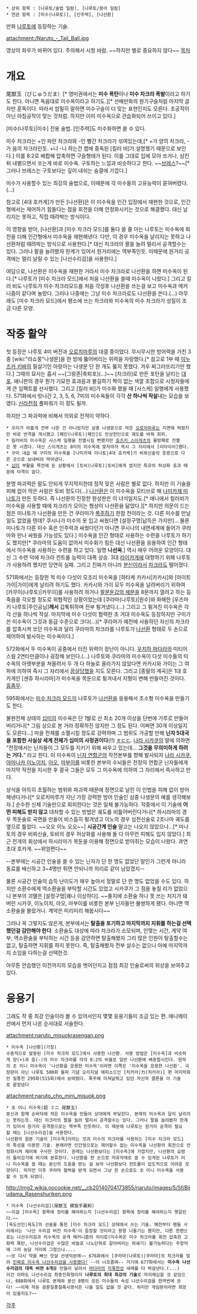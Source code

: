  * 상위 항목 : [나루토/술법 일람], [나루토/용어 일람]
 * 연관 항목 : [미수(나루토)], [인주력], [나선환]

만화 [[나루토]]에 등장하는 기술.

attachment:/Naruto_-_Tail_Ball.jpg

{{{#!html
 <iframe width="420" height="315" src="http://www.youtube.com/embed/l1eYgHkC2eA" frameborder="0" allowfullscreen></iframe>
}}}

영상의 좌우가 바뀌어 있다. 주의해서 시청 바람.
~~하지만 별로 중요하지 않다~~
[[목차]]

= 개요 =
尾獣玉（びじゅうだま）[* 영미권에서는 '''미수 폭탄'''이나 '''미수 차크라 폭발'''이라고 하기도 한다. 아니면 독음대로 미수옥이라고 하기도.][* 선배만화의 원기구슬처럼 마지막 글자만 훈독이다. 따라서 엄밀히 말하면 미수구슬이 더 맞는 표현인지도 모른다. 조공작이 아닌 아침공작이 맞는 것처럼. 하지만 이미 미수옥으로 관습화되어 쓰이고 있다.]

[미수(나루토)|미수] 전용 술법. [인주력]도 미수화하면 쓸 수 있다.

미수 차크라는 +인 파란 차크라와 -인 빨간 차크라가 섞여있는데,[* +가 양의 차크라, -가 음의 차크라인듯. +니 -니 하는건 랩에 중독된 [킬러 비]가 설명했기 때문으로 보인다.] 이를 8:2로 배합해 압축하면 구슬형태가 된다. 이를 그대로 입에 모아 쏘거나, 삼킨뒤 내뱉으면서 쏘는게 바로 미수옥. 구토하는 느낌과 비슷하다고 한다. ~~[[브레스]]?~~[* 그러나 브레스는 구토보다는 깊이 내쉬는 숨결에 가깝다.]

미수가 사용할수 있는 최강의 술법으로, 이때문에 각 미수들의 고유능력이 묻혀버렸다.(...)

참고로 [4대 호카게]가 만든 [나선환]은 이 미수옥을 인간 입장에서 재현한 것으로, 인간형에서는 제어하기 힘들다는 점을 회전을 더해 안정화시키는 것으로 해결했다. 대신 날리지는 못하고, 직접 때려박는 방식이다.

이 영향을 받아, [나선환]과 [미수 차크라 모드]를 둘다 쓸 줄 아는 나루토는 미수옥에 회전을 더해 인간형에서 미수옥을 재현해낸다. 다만, 이 경우 미수옥을 날리지는 못하고 나선환처럼 때려박는 방식으로 사용한다.[* 대신 차크라의 팔을 늘려 멀리서 공격할수는 있다. 그러나 팔을 늘려봤자 한계가 있어서 원거리에는 역부족인듯. 이때문에 원거리 공격에는 멀리 날릴 수 있는 [나선수리검]을 사용한다.]

여담으로, 나선환은 미수옥을 재현한 거라서 미수 차크라로 나선환을 하면 미수옥이 된다.[* 나루토가 [미수 차크라 모드]에서 처음 나선환을 쓸때 미수옥이 나왔다.] 그리고 킬러 비도 나루토가 미수 차크라모드를 처음 각성후 나선환을 쓰는걸 보고 미수옥과 메커니즘이 같다며 놀랐다. 그러나 나중에는 그냥 미수 차크라로도 나선환을 쓴다.(...) 아무래도 [미수 차크라 모드]에서 평소에 쓰는 차크라와 미수옥의 미수 차크라가 성질이 조금 다른 모양.

= 작중 활약 =
첫 등장은 나루토 4미 버전과 [[오로치마루]]의 대결 중이었다. 무시무시한 방어력을 가진 3중 [wiki:"라쇼몽"나생문]을 한 방에 뚫어버리는 위력을 자랑했다.[* 참고로 1부 때 [[이누즈카 키바]]의 필살기인 아랑아는 나생문 단 한 개도 뚫지 못했다. 겨우 찌그러뜨리기만 했다.] 그때의 묘사는 흡사 ~~[그랑존|축퇴포](...)~~ [차크라]로 만든 포탄을 날리는 [[대포]]. 애니판의 경우 뭔가 기묘한 효과음과 불길하기 짝이 없는 색깔 조합으로 시청자들에게 큰 임팩트를 선사했다. 그리고 [킬러 비]가 미수화 했을 때 [사스케] 일행에게 사용했다. 571화에서 빗나간 2, 3, 5, 6, 7미의 미수옥들이 각각 '''산 하나씩 작살'''내는 모습을 보였다. [[신라천정]] 풀파워가 이 정도 될까.

하지만 그 파괴력에 비해서 의외로 전적이 약하다.

 * 꼬리가 아홉개 전부 나온 건 아니었지만 삼중 나생문으로 막은 [[오로치마루]]는 지면에 박혔지만 바로 반격을 개시했고 [페인(나루토)|페인]도 만상천인으로 궤도를 바꿔 회피.
 * 킬러비의 미수옥은 사스케 일행을 전멸시킬 뻔했지만 [[호즈키 스이게츠]]의 물방패로 전멸은 못 시켰다. 대신 스이게츠는 8미의 미수옥에 맞자마자 즉시 그 자리에서 [리타이어]했다.
 * 구미 내습 때 구미의 미수옥을 [나미카제 미나토|4대 호카케]가 비뢰신술의 응용으로 다른 곳으로 보내버려 막아냈다.
 * [[십미]] 부활을 목전에 둔 상황에서 [토비(나루토)|토비]에게 썼지만 특유의 허상화 효과 때문에 타격이 없다.

분명 파괴력은 말도 안되게 무지막지한데 정작 맞은 사람은 별로 없다. 하지만 이 기술을 피해 없이 막은 사람은 토비 정도다(...) [[나선환]]은 이 미수옥을 모티브로 해 [[나미카제 미나토]]가 만든 듯하다. 즉 나선환의 진정한 완성판은 이 녀석일지도.[* 애니에서 킬러비가 미수옥을 사용할 때에 차크라가 모이는 형상이 나선환을 닮았다.][* 하지만 의문이 드는 점은 미나토가 나선환을 만든 건 쿠라마가 [[폭주]]하기 한참 전이라는 것. 다른 미수를 만날 일도 없었을 텐데? 쿠시나가 미수의 옷 입고 싸웠다면 [설정구멍|납득은 가지만]... 물론 미나토가 다른 미수 혹은 인주력과 싸웠다던가 아니면 쿠시나의 내면세계에 들어가 쿠라마와 만나 싸웠을 가능성도 있다.] 미수옥을 인간 형태로 사용하는 수련을 나루토가 하기도 했지만[* 쿠라마의 도움이 없어서 미수화가 힘든 대신 나선환을 응용하여 인간 형태에서 미수옥을 사용하는 수련을 하고 있다. 일명 '''나선옥'''.] 역시 매우 어려운 모양이다. 대신 그 수련 덕에 차크라 컨트롤 능력이 대폭 상승. 3대 [[라이카게]]에 대항하기 위해 나루토가 사용하려 했지만 당연히 실패. 그리고 진짜가 아니라 [[분신]]이라서 [[차크라]]도 떨어졌다.

571화에서는 등장한 적 미수 다섯이 모조리 미수옥을 [하타케 카카시|카카시]와 [마이트 가이|가이]에게 날리려 하기도 했다. 카카시와 가이 모두 미수옥을 날려버리기 위하여 [카무이(나루토)|카무이]를 사용하려 하거나 [[팔문둔갑의 체문]]을 8문까지 열려고 하는 등 죽음을 각오할 정도로 위협적인 상황이었는데 [쿠라마(나루토)|원수]와 화해한 [우즈마키 나루토|주인공님]'''께서''' 갑툭튀하며 전부 튕겨냈다.(...) 그리고 그 튕겨진 미수옥은 각각 산을 하나씩 작살. 마지막에 미수 다섯이 협력한 초 거대 미수옥도 등장하지만 구미가 쓴 미수옥이 그것과 동급 수준으로 크다(...)[* 쿠라마가 예전에 사용하던 자신의 차크라를 압축시켜 쏘던 미수옥과 달리 쿠라마의 차크라를 나루토가 [[나선환]] 형태로 두 손으로 제어하여 발사하는 미수옥이다.] 

572화에서 두 미수옥이 공중에서 터진 위력이 장난이 아니다. [[우치하 마다라]]의 미티어 스웜 2연타만큼이나 굉장해 보인다.(...) 나루토와 쿠라마의 미수옥이 다섯 미수들의 미수옥의 아랫부분을 쳐올려서 두 개 다 하늘로 올라가지 않았다면 카카시와 가이는 그 여파에 의하여 즉시 그 자리에서 [[끔살]]당했을 지도 모른다. 그리고 [종말의 계곡]은 1대 호카게인 [센쥬 하시라마]가 미수옥을 목둔으로 튕겨내서 지형이 변해 만들어진 것이다. [[흠좀무]].

595화에서는 [[미수 차크라 모드]]의 나루토가 [[나선환]]을 응용해서 초소형 미수옥을 만들기도 한다.

불완전체 상태의 [[십미]]의 미수옥은 단 1발로 산 최소 20개 이상을 단번에 가루로 만들어버리거나[* 그림 상으로 본 거라 정확하진 않지만 그 정도 된다. 어쩌면 30개 이상일지도 모른다...] 마을 전체를 소멸시킬 정도로 강력하며 그 범위도 가공할 만해 '''닌자 5대국을 포함한 사실상 세계 전체가 십미의 사정권이다'''(!!) [[ㅎㄷㄷ]]. [[나라 시카쿠]]의 말에 의하면 "전장에서는 닌자들이 그 모두를 지키기 위해 싸우고 있는데… '''그것을 무의미하게 하려는 거다.'''" 라고 한다. 이 미수옥이 [[닌자 연합군]]의 작전본부를 향해 발사되자 [[나라 시카쿠]], [[야마나카 이노이치]], [[아오(나루토)|아오]], [[마부이]]를 비롯한 본부의 수뇌들은 전장의 연합군 닌자들에게 마지막 작전을 지시한 후 결국 그들은 모두 그 미수옥에 의하여 그 자리에서 즉사하고 만다.

상식을 아득히 초월하는 범위와 파괴력 때문에 정면으로 날린 이 인법을 피해 없이 방어해낸다거나[* 오로치마루가 지닌 가장 강력한 방어 인술인 삼중 나생문의 예를 생각해보자.] 순수한 신체 기술만으로 회피한다는 것은 일체 불가능하다. 작중에서 이 기술에 '''어떤 피해도 받지 않고''' 대처할 수 있는 방법은 궤도를 비틀어버린다거나[* 하시라마의 경우 목둔술로 곡면을 만들어 비스듬히 튕겨냈고 이노의 경우 심전신술로 2초나마 궤도를 옆으로 틀었다. ~~오오 이노 오오~~] '''시공간계 인술''' 말고는 나오지 않았으나...[* 미나토의 경우 비뢰신술, 토비의 경우 허상화를 사용해 둘 다 아무런 피해도 입지 않았다.] 최근 전개의 회상에서 하시라마가 목둔을 이용해 정면으로 받아쥐는 모습이 나왔다. 과연 초대 호카게. ~~위엄쩐다~~

--본부에는 시공간 인술을 쓸 수 있는 닌자가 단 한 명도 없었단 말인가 그런게 아니라 동료를 배신하고 3~4명만 튀면 안되니까 의리로 같이 남았겠지--

물론 시공간 인술의 습득 난이도가 매우 높아서 정말로 단 한 명도 없었을 수도 있다. 하지만 소환수에게 역소환술을 부탁할 시간도 있었고 시카쿠가 그 점을 놓칠 리가 없었으니 본부의 괴멸은 [설정구멍|꽤나 이상하다]. ~~졸지에 소환술 하나 못 쓰는 처지가 돼버린 시카쿠, 이노이치, 아오, 마부이를 비롯한 본부 닌자들만 불쌍하게 됐다. 아니면 역소환술을 몰랐거나. 계약은 미리미리 해둡시다~~

그러나 꼭 그렇지도 않은게, 본부에서는 '''탈출을 포기하고 마지막까지 지휘를 하는걸 선택했던걸 감안해야 한다'''. 소환술도 대상에 따라 차크라가 소모되며, 인맺는 시간, 계약 여부, 역소환술을 부탁하는 시간 등을 감안하면 탈출해봤자 그리 많은 인원이 탈출할수는 없고, 탈출하면 지휘를 하지 못한다. 즉, 탈출해봤자 전부 살수는 없으니 아예 마지막까지 소임을 다하는걸 선택한것.

아무튼 안습했던 이전까지의 모습을 벗어던지고 점점 최강 인술로써의 위상을 보여주고 있다.

= 응용기 =
그래도 작 중 최강 인술이라 볼 수 있어서인지 몇몇 응용기들이 조금 있는 편. 애니메이션에서 먼저 나온 순서대로 서술한다.

attachment:naruto_misuokrasengan.png
 * 미수옥 [나선환](가칭)
 수동적으로 발동된 [미수 차크라 모드]에서 사용한 나선환. 사용 방법은 [미수옥]과 비슷하게 양(+)과 음(-)의 미수 차크라를 각각 8:2의 비율로 일반 나선환에 배혼합시킨다. 원작의 초 미니 미수옥이 '나선환을 응용한 미수옥'이라면 이쪽은 '미수옥을 응용한 나선환'. 극장판이 아닌 나루토 500회 돌파 기념 오리지널 에피소드인 [치카라|力(치카라)] 편 마지막화인 질풍전 295화(515화)에서 보여줬다. 폭주해 미쳐날뛰고 있던 자신의 클론을 이 기술로 끝장냈다

attachment:naruto_cho_mini_misuok.png
 * 초 미니 미수옥(超 ミニ 尾獸玉)
 분신과 함께 손바닥에 작은 미수옥을 만들어 상대에게 부딪힌다. 본래의 미수옥과 달리 날리지는 못하는듯. 대신 차크라의 팔을 늘려 멀리서 공격할수는 있다. 그러나 팔을 늘려봤자 한계가 있어서 원거리 공격용으로는 역부족 인듯하다. 이 때문에 나루토는 원거리 공격이 필요할 때는 [나선수리검]을 사용한다.
 나선환의 원본 기술이 [미수옥]이라는 것과 미수의 차크라를 사용하는 [미수 차크라 모드]의 특성을 이용한 기술. 본래라면 인간형으로는 제어할수 없는 미수옥을 나선환의 회전으로 안정화시켜 제어해 구사한 것이다. 원래는 나선환보다는 [미수옥]에 가깝지만, 나선환의 요령이 들어갔기에 여기에 분류한다. 나선환을 한 손으로 자유자재로 쓸 수 있게된 나루토가 미니 미수옥을 쓸 때는 분신의 도움을 받는 걸 보아 나선환보다 컨트롤이 압도적으로 어려운 모양이다. 하지만 이후 쿠라마 협력을 받게 되면서 그냥 한 손으로도 초 미니 미수옥을 사용할 수 있게 되었다.

http://img2.wikia.nocookie.net/__cb20140704173855/naruto/images/5/5f/Bijudama_Rasenshuriken.png
 * 미수옥 [나선수리검](尾獣玉 螺旋手裏剣)
 ~~이걸 [미수옥] 항목에 정리를 해야하는지 [나선수리검] 항목에 정리를 해야하는지 헷갈린다.~~
 [육도선인|육도]의 선술을 통한 [미수 차크라 모드] 상태에서 쓰는 기술. 예전부터 팬들 사이에서는 '나선 수리검 버전 미수옥'이 등장할 것이라고 왕왕 나돌기는 했지만, 다른 한편으로는 나선수리검과 미수옥의 공격 메커니즘의 차이로(미수옥은 미수 차크라를 회전 압축한 고화력 폭탄, 나선수리검은 수많은 바늘로 나노단위로 갈아버리는 파쇄기) 불가능하다는 주장덕에 그저 농담 거리에 그쳤으나....
 ~~또 다시 약을 빠신 맛살 선생덕분에~~ 676화에서 [쿠라마(나루토)|쿠라마]의 차크라를 빌려 [[그런데 그것이 실제로 일어났습니다|진짜로 미수옥 나선수리검을 사용했다!]] --아 너프좀여-- 거기에 677화에서는 '''미수옥 나선수리검의 대옥 버젼 6개'''를 만들어 날려서 [[우치하 마다라|마다라]]의 [[지폭천성]] 세례를 다 박살낸다.(...)
 이건 아마도 나선수리검 최종진화형이자 '''나루토의 최대 최강의 기술'''로 자리매김할 것 같았으나, 688화에서 나루토 본체와 분신 8명이 모든 미수들의 속성 나선수리검을 한꺼번에 쓴다! ~~이제 작둔 광륜질풍칠흑시영식은 나올 일도 없을 것 같다. 하지만 게임판이라면 희망이 있을지도?~~


[[각주]]
